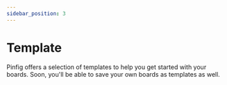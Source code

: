 ```yaml
---
sidebar_position: 3
---
```


# Template

Pinfig offers a selection of templates to help you get started with your boards. Soon, you'll be able to save your own boards as templates as well.
